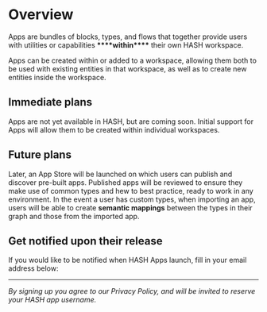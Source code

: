 # Overview

Apps are bundles of blocks, types, and flows that together provide users with utilities or capabilities **\*\*\*\***within**\*\*\*\*** their own HASH workspace.

Apps can be created within or added to a workspace, allowing them both to be used with existing entities in that workspace, as well as to create new entities inside the workspace.

## Immediate plans

Apps are not yet available in HASH, but are coming soon. Initial support for Apps will allow them to be created within individual workspaces.

## Future plans

Later, an App Store will be launched on which users can publish and discover pre-built apps. Published apps will be reviewed to ensure they make use of common types and hew to best practice, ready to work in any environment. In the event a user has custom types, when importing an app, users will be able to create **semantic mappings** between the types in their graph and those from the imported app.

## Get notified upon their release

If you would like to be notified when HASH Apps launch, fill in your email address below:

---

_By signing up you agree to our Privacy Policy, and will be invited to reserve your HASH app username._
